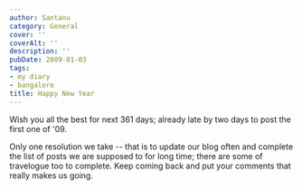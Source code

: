 ```yaml
---
author: Santanu
category: General
cover: ''
coverAlt: ''
description: ''
pubDate: 2009-01-03
tags:
- my diary
- bangalore
title: Happy New Year
---
```


Wish you all the best for next 361 days; already late by two days to post the first one of '09.

Only one resolution we take -- that is to update our blog often and complete the list of posts we are supposed to for long time; there are some of travelogue too to complete. Keep coming back and put your comments that really makes us going.